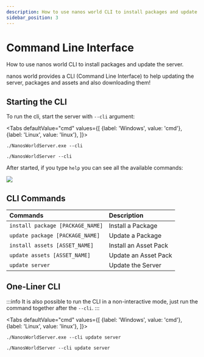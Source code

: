 ```yaml
---
description: How to use nanos world CLI to install packages and update the server.
sidebar_position: 3
---
```


# Command Line Interface

How to use nanos world CLI to install packages and update the server.


nanos world provides a CLI \(Command Line Interface\) to help updating the server, packages and assets and also downloading them!

## Starting the CLI

To run the cli, start the server with `--cli` argument:

<Tabs
  defaultValue="cmd"
  values={[
    {label: 'Windows', value: 'cmd'},
    {label: 'Linux', value: 'linux'},
  ]}>
  <TabItem value="cmd">

```shell
./NanosWorldServer.exe --cli
```

  </TabItem>
  <TabItem value="linux">

```shell
./NanosWorldServer --cli
```

  </TabItem>
</Tabs>

 After started, if you type `help` you can see all the available commands:

![](/img/docs/cli-01.jpg)

## CLI Commands

| Commands | Description |
| :--- | :--- |
| `install package [PACKAGE_NAME]` | Install a Package |
| `update package [PACKAGE_NAME]` | Update a Package |
| `install assets [ASSET_NAME]` | Install an Asset Pack |
| `update assets [ASSET_NAME]` | Update an Asset Pack |
| `update server` | Update the Server |

## One-Liner CLI

:::info
It is also possible to run the CLI in a non-interactive mode, just run the command together after the `--cli`.
:::

<Tabs
  defaultValue="cmd"
  values={[
    {label: 'Windows', value: 'cmd'},
    {label: 'Linux', value: 'linux'},
  ]}>
  <TabItem value="cmd">

```shell
./NanosWorldServer.exe --cli update server
```

  </TabItem>
  <TabItem value="linux">

```shell
./NanosWorldServer --cli update server
```

  </TabItem>
</Tabs>
